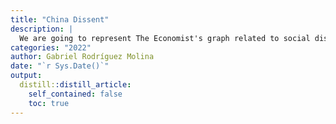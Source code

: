 ```yaml
---
title: "China Dissent"
description: |
  We are going to represent The Economist's graph related to social dissent in China.
categories: "2022"
author: Gabriel Rodríguez Molina
date: "`r Sys.Date()`"
output:
  distill::distill_article:
    self_contained: false
    toc: true
---
```



```r

```



